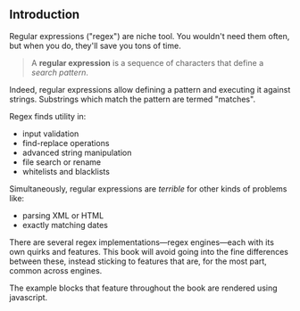 ## Introduction

Regular expressions ("regex") are niche tool. You wouldn't need them often, but when you do, they'll save you tons of time.

> A **regular expression** is a sequence of characters that define a _search pattern_.

Indeed, regular expressions allow defining a pattern and executing it against strings. Substrings which match the pattern are termed "matches".

Regex finds utility in:

-   input validation
-   find-replace operations
-   advanced string manipulation
-   file search or rename
-   whitelists and blacklists

Simultaneously, regular expressions are _terrible_ for other kinds of problems like:

-   parsing XML or HTML
-   exactly matching dates

There are several regex implementations—regex engines—each with its own quirks and features. This book will avoid going into the fine differences between these, instead sticking to features that are, for the most part, common across engines.

The example blocks that feature throughout the book are rendered using javascript.
